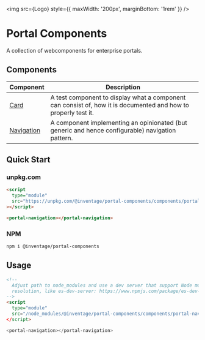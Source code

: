 
<Meta title="Intro/Portal Components" />

<img src={Logo} style={{ maxWidth: '200px', marginBottom: '1rem' }} />

# Portal Components

A collection of webcomponents for enterprise portals.

## Components

| Component                                                     | Description                                                                                                    |
| ------------------------------------------------------------- | -------------------------------------------------------------------------------------------------------------- |
| [Card](/?path=/story/components-card--basic)                  | A test component to display what a component can consist of, how it is documented and how to properly test it. |
| [Navigation](/?path=/docs/components-portalnavigation--basic) | A component implementing an opinionated (but generic and hence configurable) navigation pattern.               |

## Quick Start

### unpkg.com

```html
<script
  type="module"
  src="https://unpkg.com/@inventage/portal-components/components/portal-navigation/portal-navigation.js?module"
></script>

<portal-navigation></portal-navigation>
```

### NPM

```bash
npm i @inventage/portal-components
```

## Usage

```html
<!--
  Adjust path to node_modules and use a dev server that support Node module
  resolution, like es-dev-server: https://www.npmjs.com/package/es-dev-server
-->
<script
  type="module"
  src="/node_modules/@inventage/portal-components/components/portal-navigation/portal-navigation.js"
</script>

<portal-navigation></portal-navigation>
```
